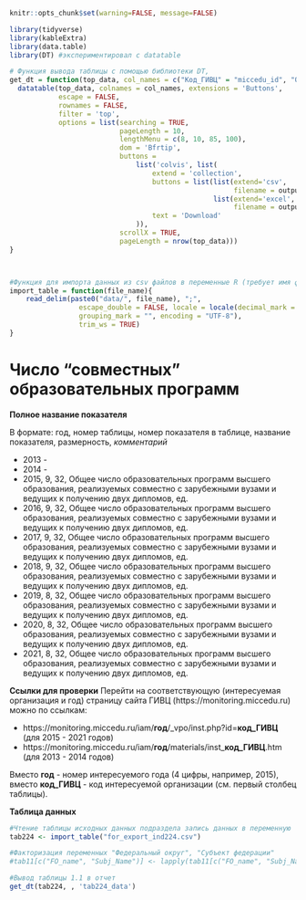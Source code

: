 
```r
knitr::opts_chunk$set(warning=FALSE, message=FALSE)
```


```r
library(tidyverse)
library(kableExtra)
library(data.table)
library(DT) #экспериментировал с datatable
```

```r
# Функция вывода таблицы с помощью библиотеки DT, 
get_dt = function(top_data, col_names = c("Код_ГИВЦ" = "miccedu_id", "Организация" = "clear_name", "2013" = "ind_2013_value", "2014" = "ind_2014_value", "2015" = "ind_2015_value", "2016" = "ind_2016_value", "2017" = "ind_2017_value", "2018" = "ind_2018_value", "2019" = "ind_2019_value", "2020" = "ind_2020_value", "2021" =  "ind_2021_value"), output_file_name) {
  datatable(top_data, colnames = col_names, extensions = 'Buttons',
            escape = FALSE,
            rownames = FALSE,
            filter = 'top',
            options = list(searching = TRUE,
                           pageLength = 10,
                           lengthMenu = c(8, 10, 85, 100),
                           dom = 'Bfrtip',
                           buttons = 
                               list('colvis', list(
                                   extend = 'collection',
                                   buttons = list(list(extend='csv',
                                                       filename = output_file_name),
                                                  list(extend='excel',
                                                       filename = output_file_name)),
                                   text = 'Download'
                               )),
                           scrollX = TRUE,
                           pageLength = nrow(top_data))) 
}



#Функция для импорта данных из csv файлов в переменные R (требует имя файла в кавычках и берет из каталока data рабочей директории проекта)
import_table = function(file_name){
    read_delim(paste0("data/", file_name), ";", 
                 escape_double = FALSE, locale = locale(decimal_mark = ",", 
                 grouping_mark = "", encoding = "UTF-8"), 
                 trim_ws = TRUE)
}
```






# Число "совместных" образовательных программ {#ind224_info}

**Полное название показателя**

В формате: год, номер таблицы, номер показателя в таблице, название показателя, размерность, *комментарий*



*	2013 -
*	2014 -
*	2015,	9,	32,	Общее число образовательных программ высшего образования, реализуемых совместно с зарубежными вузами и ведущих к получению двух дипломов,	ед.
*	2016,	9,	32,	Общее число образовательных программ высшего образования, реализуемых совместно с зарубежными вузами и ведущих к получению двух дипломов,	ед.
*	2017,	9,	32,	Общее число образовательных программ высшего образования, реализуемых совместно с зарубежными вузами и ведущих к получению двух дипломов,	ед.
*	2018,	9,	32,	Общее число образовательных программ высшего образования, реализуемых совместно с зарубежными вузами и ведущих к получению двух дипломов,	ед.
*	2019,	8,	32,	Общее число образовательных программ высшего образования, реализуемых совместно с зарубежными вузами и ведущих к получению двух дипломов,	ед.
*	2020,	8,	32,	Общее число образовательных программ высшего образования, реализуемых совместно с зарубежными вузами и ведущих к получению двух дипломов,	ед.
*	2021,	8,	32,	Общее число образовательных программ высшего образования, реализуемых совместно с зарубежными вузами и ведущих к получению двух дипломов,	ед.

**Ссылки для проверки**
Перейти на соответствующую (интересуемая организация и год) страницу сайта ГИВЦ (https://monitoring.miccedu.ru) можно по ссылкам:

* https://monitoring.miccedu.ru/iam/**год**/_vpo/inst.php?id=**код_ГИВЦ** (для 2015 - 2021 годов)
* https://monitoring.miccedu.ru/iam/**год**/materials/inst_**код_ГИВЦ**.htm (для 2013 - 2014 годов)

Вместо **год** - номер интересуемого года (4 цифры, например, 2015), вместо **код_ГИВЦ** - код интересуемой организации (см. первый столбец таблицы).



**Таблица данных**

```r
#Чтение таблицы исходных данных подраздела запись данных в переменную
tab224 <- import_table("for_export_ind224.csv")

#Факторизация переменных "Федеральный округ", "Субъект федерации"
#tab11[c("FO_name", "Subj_Name")] <- lapply(tab11[c("FO_name", "Subj_Name")] , factor)

```




```r
#Вывод таблицы 1.1 в отчет
get_dt(tab224, , 'tab224_data')
```



